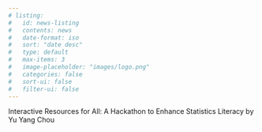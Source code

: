```yaml
---
# listing:
#   id: news-listing
#   contents: news
#   date-format: iso
#   sort: "date desc"
#   type: default
#   max-items: 3
#   image-placeholder: "images/logo.png"
#   categories: false
#   sort-ui: false
#   filter-ui: false
---
```



Interactive Resources for All: A Hackathon to Enhance Statistics Literacy by Yu Yang Chou


<!--
### Recent News

::: {#news-listing}
:::

[Older news...](news.html)
-->